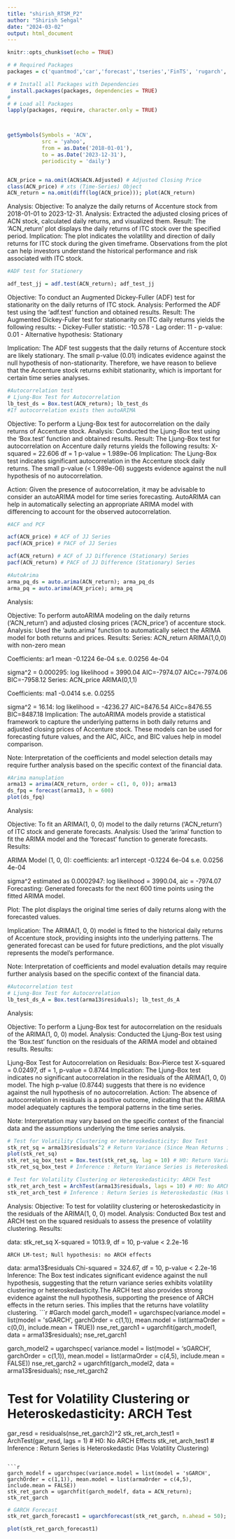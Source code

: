 ```yaml
---
title: "shirish_RTSM_P2"
author: "Shirish Sehgal"
date: "2024-03-02"
output: html_document
---
```


```r
knitr::opts_chunk$set(echo = TRUE)
```

```r
# # Required Packages
packages = c('quantmod','car','forecast','tseries','FinTS', 'rugarch','utf8','ggplot2','xts')

# # Install all Packages with Dependencies
 install.packages(packages, dependencies = TRUE)
# 
# # Load all Packages
lapply(packages, require, character.only = TRUE)



getSymbols(Symbols = 'ACN', 
           src = 'yahoo', 
           from = as.Date('2018-01-01'), 
           to = as.Date('2023-12-31'),
           periodicity = 'daily')


ACN_price = na.omit(ACN$ACN.Adjusted) # Adjusted Closing Price
class(ACN_price) # xts (Time-Series) Object
ACN_return = na.omit(diff(log(ACN_price))); plot(ACN_return)

```
Analysis:
Objective: To analyze the daily returns of Accenture stock from 2018-01-01 to 2023-12-31.
Analysis: Extracted the adjusted closing prices of ACN stock, calculated daily returns, and visualized them.
Result:
The 'ACN_return' plot displays the daily returns of ITC stock over the specified period.
Implication: 
The plot indicates the volatility and direction of daily returns for ITC stock during the given timeframe.
Observations from the plot can help investors understand the historical performance and risk associated with ITC stock.
```r

#ADF test for Stationery

adf_test_jj = adf.test(ACN_return); adf_test_jj

```
Objective: To conduct an Augmented Dickey-Fuller (ADF) test for stationarity on the daily returns of ITC stock.
Analysis: Performed the ADF test using the 'adf.test' function and obtained results.
Result:
The Augmented Dickey-Fuller test for stationarity on ITC daily returns yields the following results:
  - Dickey-Fuller statistic: -10.578
  - Lag order: 11
  - p-value: 0.01
  - Alternative hypothesis: Stationary

Implication: 
The ADF test suggests that the daily returns of Accenture stock are likely stationary. The small p-value (0.01) indicates evidence against the null hypothesis of non-stationarity. Therefore, we have reason to believe that the Accenture stock returns exhibit stationarity, which is important for certain time series analyses.
```r
#Autocorrelation test
# Ljung-Box Test for Autocorrelation
lb_test_ds = Box.test(ACN_return); lb_test_ds
#If autocorrelation exists then autoARIMA

```
Objective: To perform a Ljung-Box test for autocorrelation on the daily returns of Accenture stock.
Analysis: Conducted the Ljung-Box test using the 'Box.test' function and obtained results.
Result:
The Ljung-Box test for autocorrelation on Accenture daily returns yields the following results:
X-squared = 22.606
df = 1
p-value = 1.989e-06
Implication:
The Ljung-Box test indicates significant autocorrelation in the Accenture stock daily returns. The small p-value (< 1.989e-06) suggests evidence against the null hypothesis of no autocorrelation.

Action:
Given the presence of autocorrelation, it may be advisable to consider an autoARIMA model for time series forecasting. AutoARIMA can help in automatically selecting an appropriate ARIMA model with differencing to account for the observed autocorrelation.
```r
#ACF and PCF

acf(ACN_price) # ACF of JJ Series
pacf(ACN_price) # PACF of JJ Series

acf(ACN_return) # ACF of JJ Difference (Stationary) Series
pacf(ACN_return) # PACF of JJ Difference (Stationary) Series


```
```r
#AutoArima
arma_pq_ds = auto.arima(ACN_return); arma_pq_ds
arma_pq = auto.arima(ACN_price); arma_pq

```
Analysis:

Objective: To perform autoARIMA modeling on the daily returns ('ACN_return') and adjusted closing prices ('ACN_price') of accenture stock.
Analysis: Used the 'auto.arima' function to automatically select the ARIMA model for both returns and prices.
Results:
Series: ACN_return 
ARIMA(1,0,0) with non-zero mean 

Coefficients:
          ar1   mean
      -0.1224  6e-04
s.e.   0.0256  4e-04

sigma^2 = 0.000295:  log likelihood = 3990.04
AIC=-7974.07   AICc=-7974.06   BIC=-7958.12
Series: ACN_price 
ARIMA(0,1,1) 

Coefficients:
          ma1
      -0.0414
s.e.   0.0255

sigma^2 = 16.14:  log likelihood = -4236.27
AIC=8476.54   AICc=8476.55   BIC=8487.18
Implication:
The autoARIMA models provide a statistical framework to capture the underlying patterns in both daily returns and adjusted closing prices of Accenture stock. These models can be used for forecasting future values, and the AIC, AICc, and BIC values help in model comparison.

Note: Interpretation of the coefficients and model selection details may require further analysis based on the specific context of the financial data.
```r
#Arima manuplation
arma13 = arima(ACN_return, order = c(1, 0, 0)); arma13
ds_fpq = forecast(arma13, h = 600)
plot(ds_fpq)
```
Analysis:

Objective: To fit an ARIMA(1, 0, 0) model to the daily returns ('ACN_return') of ITC stock and generate forecasts.
Analysis: Used the 'arima' function to fit the ARIMA model and the 'forecast' function to generate forecasts.
Results:

ARIMA Model (1, 0, 0):
coefficients:
          ar1  intercept
      -0.1224      6e-04
s.e.   0.0256      4e-04

sigma^2 estimated as 0.0002947:  log likelihood = 3990.04,  aic = -7974.07
Forecasting:
Generated forecasts for the next 600 time points using the fitted ARIMA model.

Plot:
The plot displays the original time series of daily returns along with the forecasted values.

Implication:
The ARIMA(1, 0, 0) model is fitted to the historical daily returns of Accenture stock, providing insights into the underlying patterns. The generated forecast can be used for future predictions, and the plot visually represents the model's performance.

Note: Interpretation of coefficients and model evaluation details may require further analysis based on the specific context of the financial data.
```r

#Autocorrelation test
# Ljung-Box Test for Autocorrelation
lb_test_ds_A = Box.test(arma13$residuals); lb_test_ds_A


```
Analysis:

Objective: To perform a Ljung-Box test for autocorrelation on the residuals of the ARIMA(1, 0, 0) model.
Analysis: Conducted the Ljung-Box test using the 'Box.test' function on the residuals of the ARIMA model and obtained results.
Results:

Ljung-Box Test for Autocorrelation on Residuals:
  Box-Pierce test
X-squared = 0.02497, df = 1, p-value = 0.8744
Implication:
The Ljung-Box test indicates no significant autocorrelation in the residuals of the ARIMA(1, 0, 0) model. The high p-value (0.8744) suggests that there is no evidence against the null hypothesis of no autocorrelation.
Action:
The absence of autocorrelation in residuals is a positive outcome, indicating that the ARIMA model adequately captures the temporal patterns in the time series.

Note: Interpretation may vary based on the specific context of the financial data and the assumptions underlying the time series analysis.
```r
# Test for Volatility Clustering or Heteroskedasticity: Box Test 
stk_ret_sq = arma13$residuals^2 # Return Variance (Since Mean Returns is approx. 0)
plot(stk_ret_sq)
stk_ret_sq_box_test = Box.test(stk_ret_sq, lag = 10) # H0: Return Variance Series is Not Serially Correlated
stk_ret_sq_box_test # Inference : Return Variance Series is Heteroskedastic (Has Volatility Clustering)

# Test for Volatility Clustering or Heteroskedasticity: ARCH Test
stk_ret_arch_test = ArchTest(arma13$residuals, lags = 10) # H0: No ARCH Effects
stk_ret_arch_test # Inference : Return Series is Heteroskedastic (Has Volatility Clustering)

```
Analysis:
Objective: To test for volatility clustering or heteroskedasticity in the residuals of the ARIMA(1, 0, 0) model.
Analysis: Conducted Box test and ARCH test on the squared residuals to assess the presence of volatility clustering.
Results:

data:  stk_ret_sq
X-squared = 1013.9, df = 10, p-value < 2.2e-16


	ARCH LM-test; Null hypothesis: no ARCH effects

data:  arma13$residuals
Chi-squared = 324.67, df = 10, p-value < 2.2e-16
Inference: The Box test indicates significant evidence against the null hypothesis, suggesting that the return variance series exhibits volatility clustering or heteroskedasticity.The ARCH test also provides strong evidence against the null hypothesis, supporting the presence of ARCH effects in the return series. This implies that the returns have volatility clustering.
```r
#Garch model
garch_model1 = ugarchspec(variance.model = list(model = 'sGARCH', garchOrder = c(1,1)), mean.model = list(armaOrder = c(0,0), include.mean = TRUE))
nse_ret_garch1 = ugarchfit(garch_model1, data = arma13$residuals); nse_ret_garch1

garch_model2 = ugarchspec(
variance.model = list(model = 'sGARCH', garchOrder = c(1,1)), mean.model = list(armaOrder = c(4,5), include.mean = FALSE))
nse_ret_garch2 = ugarchfit(garch_model2, data = arma13$residuals); nse_ret_garch2

# Test for Volatility Clustering or Heteroskedasticity: ARCH Test
gar_resd = residuals(nse_ret_garch2)^2
stk_ret_arch_test1 = ArchTest(gar_resd, lags = 1) # H0: No ARCH Effects
stk_ret_arch_test1 # Inference : Return Series is Heteroskedastic (Has Volatility Clustering)
```

```r

garch_modelf = ugarchspec(variance.model = list(model = 'sGARCH', garchOrder = c(1,1)), mean.model = list(armaOrder = c(4,5), include.mean = FALSE))
stk_ret_garch = ugarchfit(garch_modelf, data = ACN_return); stk_ret_garch
```

```r
# GARCH Forecast
stk_ret_garch_forecast1 = ugarchforecast(stk_ret_garch, n.ahead = 50); stk_ret_garch_forecast1
```

```r
plot(stk_ret_garch_forecast1)
```



























